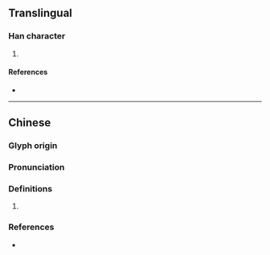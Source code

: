 {{character info/new}}
==Translingual==

===Han character===
{{Han char|rn=86|rad=火|as=06|sn=10|four=91821|canj=FHON|ids=⿰火行}}

# {{defn|Han|sort=火06}}

====References====
* {{Han ref|kx=0669.130|dkj=18984|dj=1078.190|hdz=32200.090|uh=70C6|ud=28870|bh=D278|bd=53880}}

----

==Chinese==
{{zh-forms}}

===Glyph origin===
{{Han etym}}

===Pronunciation===
{{zh-pron
|m=héng,xíng
|c=hang4
|mc=
|oc=
|cat=
}}

===Definitions===
{{zh-hanzi}}

# {{rfdef|zh}}

===References===
* {{R:yue:Hanzi}}
